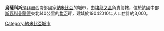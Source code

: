 {{Infobox settlement
<!--See the Table at Infobox Settlement for all fields and descriptions of usage-->
<!-- Basic info  ---------------->
|name          =烏薩科斯
|other_name             =
|native_name            =  <!-- for cities whose native name is not in English -->
|nickname               = 
|settlement_type        = 
|motto                  = 
<!-- images and maps  ----------->
|image_skyline          = 
|imagesize              = 
|image_caption          =
|image_flag             = 
|flag_size              =
|image_seal             = Wappen Usakos.jpg
|seal_size              = 120px
|image_shield           = 
|shield_size            =
|image_blank_emblem     =
|blank_emblem_type      =
|blank_emblem_size      =
|image_map              = 
|mapsize                = 
|map_caption            =
|pushpin_map            = Namibia <!-- the name of a location map as per http://en.wikipedia.org/wiki/Template:Location_map -->
|pushpin_label_position =bottom
|pushpin_mapsize        =300
|pushpin_map_caption    =
<!-- Location ------------------>
|coordinates_region     = NA
|subdivision_type       = 國家
|subdivision_name       = {{flag|Namibia}}
|subdivision_type1      = 區
|subdivision_name1      = [[埃龍戈區|埃龍戈區]]
|subdivision_type2      = 
|subdivision_name2      = 
|subdivision_type3      = 
|subdivision_name3      = 
<!-- Politics ----------------->
|government_footnotes   =
|government_type        =
|leader_title           =
|leader_name            =
|leader_title1          =  <!-- for places with, say, both a mayor and a city manager -->
|leader_name1           =
|established_title      = 
|established_date       = 
<!-- Area    --------------------->
|area_magnitude         = 
|unit_pref                =Imperial <!--Enter: Imperial, if Imperial (metric) is desired-->
|area_footnotes           =
|area_total_km2           = <!-- ALL fields dealing with a measurements are subject to automatic unit conversion-->
|area_land_km2            = <!--See table @ Template:Infobox Settlement for details on automatic unit conversion-->
|area_water_km2           =
|area_total_sq_mi         =
<!-- Population   ----------------------->
|population_as_of               =2010
|population_footnotes           =
|population_note                =
|population_total               =3000
|population_density_km2         =
|population_density_sq_mi       =
|population_metro               =
|population_density_metro_km2   =
|population_density_metro_sq_mi =
|population_urban               =
|population_density_urban_km2   =
|population_density_urban_sq_mi =
|population_blank1_title        =Ethnicities
|population_blank1              =
|population_density_blank1_km2 =   
|population_density_blank1_sq_mi =
<!-- General information  --------------->
|timezone               = [[南非標準時間|南非標準時間]]
|utc_offset             = +1
|timezone_DST           = 
|utc_offset_DST         = 
|latd=22 |latm=0|lats= |latNS=S
|longd=15|longm=36|longs=|longEW=E
|elevation_footnotes    =  <!--for references: use <ref> </ref> tags-->
|elevation_m            = 
|elevation_ft           =
<!-- Area/postal codes & others -------->
|postal_code_type       =  <!-- enter ZIP code, Postcode, Post code, Postal code... -->
|postal_code            =
|area_code              =
|blank_name             =
|blank_info             =
|blank1_name            =
|blank1_info            =
|website                = 
|footnotes              = 
}} 

'''烏薩科斯'''是[[非洲|非洲]]西南部國家[[納米比亞|納米比亞]]的城市，由[[埃龍戈區|埃龍戈區]]負責管轄，位於該國中部[[斯瓦科普蒙德|斯瓦科普蒙德]]東北140公里的[[坎河|坎河]]畔，建城於19042010年人口估計約3,000。

{{coord|22|00|S|15|36|E|region:NA_type:city|display=title}}

{{Authority control}}
[[Category:納米比亞城市|Category:納米比亞城市]]

{{Namibia-stub}}
